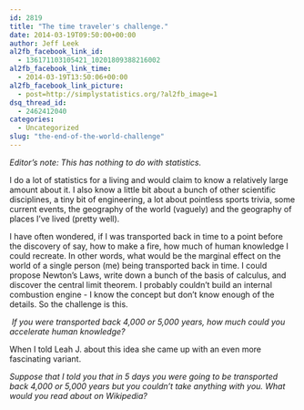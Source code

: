 ```yaml
---
id: 2819
title: "The time traveler's challenge."
date: 2014-03-19T09:50:00+00:00
author: Jeff Leek
al2fb_facebook_link_id:
  - 136171103105421_10201809388216002
al2fb_facebook_link_time:
  - 2014-03-19T13:50:06+00:00
al2fb_facebook_link_picture:
  - post=http://simplystatistics.org/?al2fb_image=1
dsq_thread_id:
  - 2462412040
categories:
  - Uncategorized
slug: "the-end-of-the-world-challenge"
---
```

_Editor's note: This has nothing to do with statistics. _

I do a lot of statistics for a living and would claim to know a relatively large amount about it. I also know a little bit about a bunch of other scientific disciplines, a tiny bit of engineering, a lot about pointless sports trivia, some current events, the geography of the world (vaguely) and the geography of places I've lived (pretty well).

I have often wondered, if I was transported back in time to a point before the discovery of say, how to make a fire, how much of human knowledge I could recreate. In other words, what would be the marginal effect on the world of a single person (me) being transported back in time. I could propose Newton's Laws, write down a bunch of the basis of calculus, and discover the central limit theorem. I probably couldn't build an internal combustion engine - I know the concept but don't know enough of the details. So the challenge is this.

_ If you were transported back 4,000 or 5,000 years, how much could you accelerate human knowledge?_

When I told Leah J. about this idea she came up with an even more fascinating variant.

_Suppose that I told you that in 5 days you were going to be transported back 4,000 or 5,000 years but you couldn't take anything with you. What would you read about on Wikipedia? _
